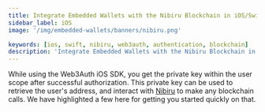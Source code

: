 ```yaml
---
title: Integrate Embedded Wallets with the Nibiru Blockchain in iOS/Swift Applications
sidebar_label: iOS
image: '/img/embedded-wallets/banners/nibiru.png'

keywords: [ios, swift, nibiru, web3auth, authentication, blockchain]
description: 'Integrate Embedded Wallets with the Nibiru Blockchain in iOS/Swift Applications | Embedded Wallets'
---
```



<SEO
  title="Integrate Embedded Wallets with the Nibiru Blockchain in iOS/Swift Applications"
  description="Integrate Embedded Wallets with the Nibiru Blockchain in iOS/Swift Applications | Embedded Wallets"
  image="https://docs.metamask.io/img/embedded-wallets/banners/nibiru.png"
  slug="/embedded-wallets/connect-blockchain/evm/nibiru/ios"
/>

While using the Web3Auth iOS SDK, you get the private key within the user scope after successful authorization. This private key can be used to retrieve the user's address, and interact with [Nibiru](https://www.nibiru.fi/) to make any blockchain calls. We have highlighted a few here for getting you started quickly on that.

<EVMInteraction />
